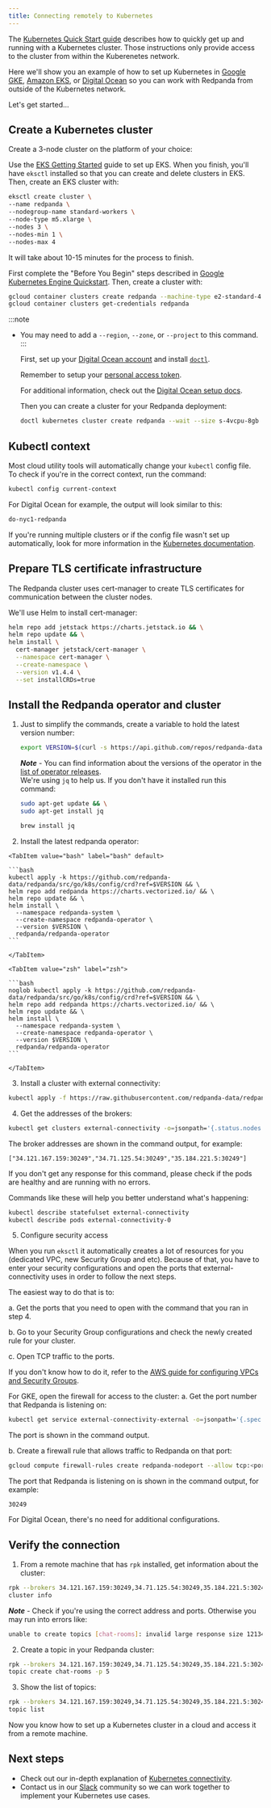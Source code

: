```yaml
---
title: Connecting remotely to Kubernetes
---
```



The [Kubernetes Quick Start guide](/docs/quickstart/kubernetes-qs-dev) describes how to quickly get up and running with a Kubernetes cluster.
Those instructions only provide access to the cluster from within the Kuberenetes network.

Here we'll show you an example of how to set up Kubernetes in
[Google GKE](https://cloud.google.com/kubernetes-engine), [Amazon EKS](https://aws.amazon.com/eks), or [Digital Ocean](https://cloud.digitalocean.com/)
so you can work with Redpanda from outside of the Kubernetes network.

Let's get started...

## Create a Kubernetes cluster

Create a 3-node cluster on the platform of your choice:

<Tabs>

  <TabItem value="awsEksPlatform" label="AWS EKS" default>

  Use the [EKS Getting Started](https://docs.aws.amazon.com/eks/latest/userguide/getting-started-eksctl.html) guide to set up EKS.
  When you finish, you'll have `eksctl` installed so that you can create and delete clusters in EKS.
  Then, create an EKS cluster with:

  ```bash
  eksctl create cluster \
  --name redpanda \
  --nodegroup-name standard-workers \
  --node-type m5.xlarge \
  --nodes 3 \
  --nodes-min 1 \
  --nodes-max 4
  ```

  It will take about 10-15 minutes for the process to finish.

  </TabItem>

  <TabItem value="googleGkePlatform" label="Google GKE">

  First complete the "Before You Begin" steps described in [Google Kubernetes Engine Quickstart](https://cloud.google.com/kubernetes-engine/docs/quickstart).
  Then, create a cluster with:

  ```bash
  gcloud container clusters create redpanda --machine-type e2-standard-4 --cluster-version 1.21 && \
  gcloud container clusters get-credentials redpanda
  ```

:::note
- You may need to add a `--region`, `--zone`, or `--project` to this command.
:::

  </TabItem>
  <TabItem value="digitalOceanPlatform" label="Digital Ocean">

  First, set up your [Digital Ocean account](https://docs.digitalocean.com/products/getting-started/) and install [`doctl`](https://docs.digitalocean.com/reference/doctl/how-to/install/).

  Remember to setup your [personal access token](https://docs.digitalocean.com/reference/api/create-personal-access-token/).


  For additional information, check out the [Digital Ocean setup docs](https://github.com/digitalocean/Kubernetes-Starter-Kit-Developers/blob/main/01-setup-DOKS/README.md).

  Then you can create a cluster for your Redpanda deployment:

  ```bash
  doctl kubernetes cluster create redpanda --wait --size s-4vcpu-8gb
  ```

  </TabItem>
</Tabs>

## Kubectl context
Most cloud utility tools will automatically change your `kubectl` config file.   
To check if you're in the correct context, run the command:

```bash
kubectl config current-context
```

For Digital Ocean for example, the output will look similar to this:

```bash
do-nyc1-redpanda
```
   
If you're running multiple clusters or if the config file wasn't set up automatically, look for more information in the [Kubernetes documentation](https://kubernetes.io/docs/tasks/access-application-cluster/configure-access-multiple-clusters/).


## Prepare TLS certificate infrastructure

The Redpanda cluster uses cert-manager to create TLS certificates for communication between the cluster nodes.

We'll use Helm to install cert-manager:

  ```bash
  helm repo add jetstack https://charts.jetstack.io && \
  helm repo update && \
  helm install \
    cert-manager jetstack/cert-manager \
    --namespace cert-manager \
    --create-namespace \
    --version v1.4.4 \
    --set installCRDs=true
  ```

## Install the Redpanda operator and cluster

1. Just to simplify the commands, create a variable to hold the latest version number:

    ```bash
    export VERSION=$(curl -s https://api.github.com/repos/redpanda-data/redpanda/releases/latest | jq -r .tag_name)
    ```

    **_Note_** - You can find information about the versions of the operator in the [list of operator releases](https://github.com/redpanda-data/redpanda/releases).   
    We're using `jq` to help us. If you don't have it installed run this command:   
    <Tabs>
      <TabItem value="apt" label="apt" default>

    ```bash
    sudo apt-get update && \
    sudo apt-get install jq
    ```
      </TabItem>
      <TabItem value="brew" label="brew">

    ```bash
    brew install jq
    ```
      </TabItem>
    </Tabs>

2. Install the latest redpanda operator:

  <Tabs>

    <TabItem value="bash" label="bash" default>

    ```bash
    kubectl apply -k https://github.com/redpanda-data/redpanda/src/go/k8s/config/crd?ref=$VERSION && \
    helm repo add redpanda https://charts.vectorized.io/ && \
    helm repo update && \
    helm install \
      --namespace redpanda-system \
      --create-namespace redpanda-operator \
      --version $VERSION \
      redpanda/redpanda-operator
    ```

    </TabItem>

    <TabItem value="zsh" label="zsh">

    ```bash
    noglob kubectl apply -k https://github.com/redpanda-data/redpanda/src/go/k8s/config/crd?ref=$VERSION && \
    helm repo add redpanda https://charts.vectorized.io/ && \
    helm repo update && \
    helm install \
      --namespace redpanda-system \
      --create-namespace redpanda-operator \
      --version $VERSION \
      redpanda/redpanda-operator
    ```

    </TabItem>

  </Tabs>

3. Install a cluster with external connectivity:

  ```bash
  kubectl apply -f https://raw.githubusercontent.com/redpanda-data/redpanda/$VERSION/src/go/k8s/config/samples/external_connectivity.yaml
  ```

4. Get the addresses of the brokers:

  ```bash
  kubectl get clusters external-connectivity -o=jsonpath='{.status.nodes.external}'
  ```

  The broker addresses are shown in the command output, for example:

  `["34.121.167.159:30249","34.71.125.54:30249","35.184.221.5:30249"]`

  If you don't get any response for this command, please check if the pods are healthy and are running with no errors. 

  Commands like these will help you better understand what's happening:

  ```bash
  kubectl describe statefulset external-connectivity
  kubectl describe pods external-connectivity-0
  ```


5. Configure security access

<Tabs>
  <TabItem value="awsEksAccess" label="AWS EKS" default>

  When you run `eksctl` it automatically creates a lot of resources for you (dedicated VPC, new Security Group and etc). Because of that, you have to enter your security configurations and open the ports that external-connectivity uses in order to follow the next steps.   

  The easiest way to do that is to:

  a. Get the ports that you need to open with the command that you ran in step 4.
     
  b. Go to your Security Group configurations and check the newly created rule for your cluster.

  c. Open TCP traffic to the ports. 

  If you don't know how to do it, refer to the [AWS guide for configuring VPCs and Security Groups](https://docs.aws.amazon.com/vpc/latest/userguide/VPC_SecurityGroups.html).


</TabItem>

<TabItem value="googleGkeAccess" label="Google GKE">

  For GKE, open the firewall for access to the cluster:
  a. Get the port number that Redpanda is listening on:

  ```bash
  kubectl get service external-connectivity-external -o=jsonpath='{.spec.ports[0].nodePort}'
  ```

  The port is shown in the command output.

  b. Create a firewall rule that allows traffic to Redpanda on that port:

  ```bash
  gcloud compute firewall-rules create redpanda-nodeport --allow tcp:<port_number>
  ```

  The port that Redpanda is listening on is shown in the command output, for example:

  `30249`
  </TabItem>

  <TabItem value="digitalOceanAccess" label="Digital Ocean">
  
  For Digital Ocean, there's no need for additional configurations. 

  </TabItem>
</Tabs>

## Verify the connection

1. From a remote machine that has `rpk` installed, get information about the cluster:

  ```bash
  rpk --brokers 34.121.167.159:30249,34.71.125.54:30249,35.184.221.5:30249 \
  cluster info
  ```

  **_Note_** - Check if you're using the correct address and ports. Otherwise you may run into errors like:
  
  ```bash
  unable to create topics [chat-rooms]: invalid large response size 1213486160 > limit 104857600
  ```

2. Create a topic in your Redpanda cluster:

  ```bash
  rpk --brokers 34.121.167.159:30249,34.71.125.54:30249,35.184.221.5:30249 \
  topic create chat-rooms -p 5
  ```

3. Show the list of topics: 

  ```bash
  rpk --brokers 34.121.167.159:30249,34.71.125.54:30249,35.184.221.5:30249 \
  topic list
  ```

Now you know how to set up a Kubernetes cluster in a cloud and access it from a remote machine.

## Next steps

- Check out our in-depth explanation of [Kubernetes connectivity](/docs/deployment/kubernetes-connectivity).
- Contact us in our <a href="https://redpanda.com/slack">Slack</a> community so we can work together to implement your Kubernetes use cases.
